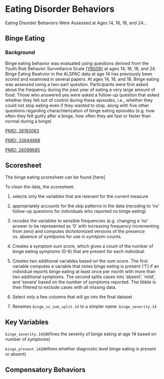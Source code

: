 # Eating Disorder Behaviors

Eating Disorder Behaviors Were Assessed at Ages 14, 16, 18, and 24... 

## Binge Eating

### Background

Binge eating behavior was evaluated using questions derived from the Youth Risk Behavior Surveillance Scale [(YBSSR)](https://pubmed.ncbi.nlm.nih.gov/8981266/) at ages 14, 16, 18, and 24. Binge Eating Beahvior in the ALSPAC data at age 14 has previously been scored and examined in several papers. At ages 14, 16, and 18, Binge eating was assessed using a two-part question. Participants were first asked about the frequency during the past year of eating a very large amount of food. Those who answered yes were asked a follow-up question that asked whether they felt out of control during these episodes, i.e., whether they could not stop eating even if they wanted to stop, along with five other questions regarding charachterization of binge eating episodes (e.g. how often they felt guilty after a binge, how often they ate fast or faster than normal during a binge)

[PMID: 26193063](https://pubmed.ncbi.nlm.nih.gov/26193063/)

[PMID: 33644868](https://pubmed.ncbi.nlm.nih.gov/33644868/)

[PMID: 26098685](https://pubmed.ncbi.nlm.nih.gov/26098685/)

## Scoresheet

The binge eating scoresheet can be found [here]

To clean the data, the scoresheet: 

(1) selects only the variables that are relevant for the current measure

(2) appropriately accounts for the skip patterns in the data (recoding to 'no' follow-up questions for individuals who reported no binge eating)

(3) recodes the variables to sensible frequencies (e.g. changing a 'no' answer to be represented as '0' with increasing frequency incrementing from zero) and computes dichotomized versions of the presence vs. absence of symtpoms for use in symtpom counts.

(4) Creates a symptom sum score, which gives a count of the number of binge eating symptoms (0-6) that are present for each individual

(5) Creates two additional variables based on the sum score. The first variable computes a variable that notes binge eating is present ('1') if an individual reports binge eating at least once per month with more than two additional symptoms. The second splits cases into 'absent', 'mild', and 'severe' based on the number of symptoms reported. The tibble is then filtered to exclude cases with all missing data.

(6) Select only a few columns that will go into the final dataset

(7) Renames `binge_sx_sum_split.14` to a simpler name: `binge_severity.14`

## Key Variables

`binge_severity.14`(defines the severity of binge eating at age 14 based on number of symptoms)

`binge_present.14`(defines whether diagnostic level binge eating is present or absent)

## Compensatory Behaviors


